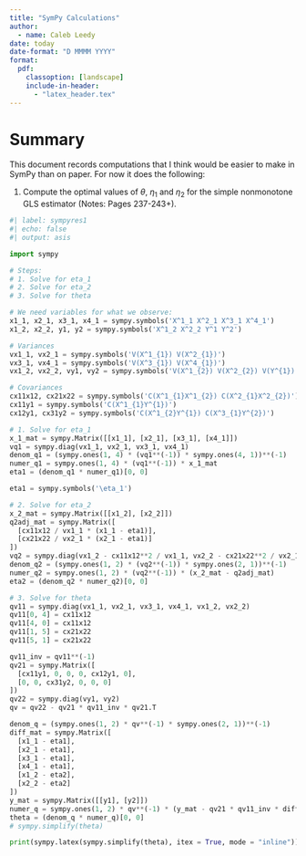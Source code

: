 ```yaml
---
title: "SymPy Calculations"
author:
  - name: Caleb Leedy
date: today
date-format: "D MMMM YYYY"
format:
  pdf:
    classoption: [landscape]
    include-in-header: 
      - "latex_header.tex"
---
```


# Summary

This document records computations that I think would be easier to make in SymPy
than on paper. For now it does the following:

1. Compute the optimal values of $\theta$, $\eta_1$ and $\eta_2$ for the simple
nonmonotone GLS estimator (Notes: Pages 237-243+).

\tiny
```python
#| label: sympyres1
#| echo: false
#| output: asis

import sympy

# Steps:
# 1. Solve for eta_1
# 2. Solve for eta_2
# 3. Solve for theta

# We need variables for what we observe:
x1_1, x2_1, x3_1, x4_1 = sympy.symbols('X^1_1 X^2_1 X^3_1 X^4_1')
x1_2, x2_2, y1, y2 = sympy.symbols('X^1_2 X^2_2 Y^1 Y^2')

# Variances 
vx1_1, vx2_1 = sympy.symbols('V(X^1_{1}) V(X^2_{1})')
vx3_1, vx4_1 = sympy.symbols('V(X^3_{1}) V(X^4_{1})')
vx1_2, vx2_2, vy1, vy2 = sympy.symbols('V(X^1_{2}) V(X^2_{2}) V(Y^{1}) V(Y^{2})')

# Covariances
cx11x12, cx21x22 = sympy.symbols('C(X^1_{1}X^1_{2}) C(X^2_{1}X^2_{2})')
cx11y1 = sympy.symbols('C(X^1_{1}Y^{1})')
cx12y1, cx31y2 = sympy.symbols('C(X^1_{2}Y^{1}) C(X^3_{1}Y^{2})')

# 1. Solve for eta_1
x_1_mat = sympy.Matrix([[x1_1], [x2_1], [x3_1], [x4_1]])
vq1 = sympy.diag(vx1_1, vx2_1, vx3_1, vx4_1)
denom_q1 = (sympy.ones(1, 4) * (vq1**(-1)) * sympy.ones(4, 1))**(-1)
numer_q1 = sympy.ones(1, 4) * (vq1**(-1)) * x_1_mat
eta1 = (denom_q1 * numer_q1)[0, 0]

eta1 = sympy.symbols('\eta_1')

# 2. Solve for eta_2
x_2_mat = sympy.Matrix([[x1_2], [x2_2]])
q2adj_mat = sympy.Matrix([
  [cx11x12 / vx1_1 * (x1_1 - eta1)],
  [cx21x22 / vx2_1 * (x2_1 - eta1)]
])
vq2 = sympy.diag(vx1_2 - cx11x12**2 / vx1_1, vx2_2 - cx21x22**2 / vx2_1)
denom_q2 = (sympy.ones(1, 2) * (vq2**(-1)) * sympy.ones(2, 1))**(-1)
numer_q2 = sympy.ones(1, 2) * (vq2**(-1)) * (x_2_mat - q2adj_mat)
eta2 = (denom_q2 * numer_q2)[0, 0]

# 3. Solve for theta
qv11 = sympy.diag(vx1_1, vx2_1, vx3_1, vx4_1, vx1_2, vx2_2)
qv11[0, 4] = cx11x12
qv11[4, 0] = cx11x12
qv11[1, 5] = cx21x22
qv11[5, 1] = cx21x22

qv11_inv = qv11**(-1)
qv21 = sympy.Matrix([
  [cx11y1, 0, 0, 0, cx12y1, 0],
  [0, 0, cx31y2, 0, 0, 0]
])
qv22 = sympy.diag(vy1, vy2)
qv = qv22 - qv21 * qv11_inv * qv21.T

denom_q = (sympy.ones(1, 2) * qv**(-1) * sympy.ones(2, 1))**(-1)
diff_mat = sympy.Matrix([
  [x1_1 - eta1],
  [x2_1 - eta1],
  [x3_1 - eta1],
  [x4_1 - eta1],
  [x1_2 - eta2],
  [x2_2 - eta2]
])
y_mat = sympy.Matrix([[y1], [y2]])
numer_q = sympy.ones(1, 2) * qv**(-1) * (y_mat - qv21 * qv11_inv * diff_mat)
theta = (denom_q * numer_q)[0, 0]
# sympy.simplify(theta)

print(sympy.latex(sympy.simplify(theta), itex = True, mode = "inline"))

```

